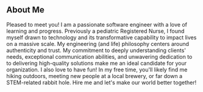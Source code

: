## About Me

Pleased to meet you! I am a passionate software engineer with a love of learning and progress.
Previously a pediatric Registered Nurse, I found myself drawn to technology and its transformative capability to
impact lives on a massive scale. My engineering (and life) philosophy centers around authenticity and trust.
My commitment to deeply understanding clients' needs, exceptional communication abilities, and unwavering dedication to
to delivering high-quality solutions make me an ideal candidate for your organization. I also love to have fun! In my free time,
you'll likely find me hiking outdoors, meeting new people at a local brewery, or far down a STEM-related rabbit hole.
Hire me and let's make our world better together!
